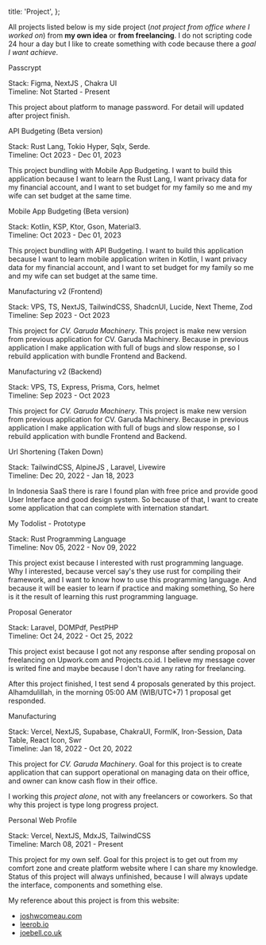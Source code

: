 
  title: 'Project',
};

All projects listed below is my side project (_not project from office where I worked on_) from **my own idea** or **from freelancing**.
I do not scripting code 24 hour a day but I like to create something with code because there a _goal I want achieve_.

<LinkHeader href="#">Passcrypt</LinkHeader>

Stack: Figma, NextJS , Chakra UI  
Timeline: Not Started - Present

This project about platform to manage password. For detail will updated after project finish.

<LinkHeader href="https://github.com/okumaru/rust-api">
  API Budgeting (Beta version)
</LinkHeader>

Stack: Rust Lang, Tokio Hyper, Sqlx, Serde.  
Timeline: Oct 2023 - Dec 01, 2023

This project bundling with Mobile App Budgeting.
I want to build this application because I want to learn the Rust Lang,
I want privacy data for my financial account,
and I want to set budget for my family so me and my wife can set budget at the same time.

<LinkHeader href="https://github.com/okumaru/mobile-app-budget">
  Mobile App Budgeting (Beta version)
</LinkHeader>

Stack: Kotlin, KSP, Ktor, Gson, Material3.  
Timeline: Oct 2023 - Dec 01, 2023

This project bundling with API Budgeting.
I want to build this application because I want to learn mobile application writen in Kotlin,
I want privacy data for my financial account,
and I want to set budget for my family so me and my wife can set budget at the same time.

<LinkHeader href="#">Manufacturing v2 (Frontend)</LinkHeader>

Stack: VPS, TS, NextJS, TailwindCSS, ShadcnUI, Lucide, Next Theme, Zod  
Timeline: Sep 2023 - Oct 2023

This project for <i>CV. Garuda Machinery</i>.
This project is make new version from previous application for CV. Garuda Machinery.
Because in previous application I make application with full of bugs and slow response,
so I rebuild application with bundle Frontend and Backend.

<LinkHeader href="#">Manufacturing v2 (Backend)</LinkHeader>

Stack: VPS, TS, Express, Prisma, Cors, helmet  
Timeline: Sep 2023 - Oct 2023

This project for <i>CV. Garuda Machinery</i>.
This project is make new version from previous application for CV. Garuda Machinery.
Because in previous application I make application with full of bugs and slow response,
so I rebuild application with bundle Frontend and Backend.

<LinkHeader href="#">Url Shortening (Taken Down)</LinkHeader>

Stack: TailwindCSS, AlpineJS , Laravel, Livewire  
Timeline: Dec 20, 2022 - Jan 18, 2023

In Indonesia SaaS there is rare I found plan with free price and provide good User Interface and good design system.
So because of that, I want to create some application that can complete with internation standart.

<LinkHeader href="https://github.com/okumaru/rust-todolist">
  My Todolist - Prototype
</LinkHeader>

Stack: Rust Programming Language  
Timeline: Nov 05, 2022 - Nov 09, 2022

This project exist because I interested with rust programming language.
Why I interested, because vercel say's they use rust for compiling their framework,
and I want to know how to use this programming language.
And because it will be easier to learn if practice and making something,
So here is it the result of learning this rust programming language.

<LinkHeader href="https://drive.google.com/drive/folders/1vyCs-bXzExVdfYVnCA4wfjvKjmERllZb?usp=sharing">
  Proposal Generator
</LinkHeader>

Stack: Laravel, DOMPdf, PestPHP  
Timeline: Oct 24, 2022 - Oct 25, 2022

This project exist because I got not any response after sending proposal on freelancing on Upwork.com and Projects.co.id.
I believe my message cover is writed fine and maybe because I don't have any rating for freelancing.

After this project finished, I test send 4 proposals generated by this project.
Alhamdulillah, in the morning 05:00 AM (WIB/UTC+7) 1 proposal get responded.

<LinkHeader href="#">Manufacturing</LinkHeader>

Stack: Vercel, NextJS, Supabase, ChakraUI, FormIK, Iron-Session, Data Table, React Icon, Swr  
Timeline: Jan 18, 2022 - Oct 20, 2022

This project for <i>CV. Garuda Machinery</i>.
Goal for this project is to create application that can support operational on managing data on their office,
and owner can know cash flow in their office.

I working this _project alone_, not with any freelancers or coworkers.
So that why this project is type long progress project.

<LinkHeader href="/">Personal Web Profile</LinkHeader>

Stack: Vercel, NextJS, MdxJS, TailwindCSS  
Timeline: March 08, 2021 - Present

This project for my own self.
Goal for this project is to get out from my comfort zone and create platform website where I can share my knowledge.
Status of this project will always unfinished, because I will always update the interface, components and something else.

My reference about this project is from this website:

- [joshwcomeau.com](https://www.joshwcomeau.com/)
- [leerob.io](https://leerob.io/)
- [joebell.co.uk](https://joebell.co.uk/)


>
